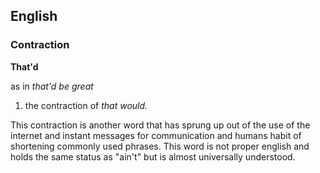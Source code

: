 ==English==
===Contraction===
'''That'd'''

as in ''that'd be great''

# the contraction of ''that would.''

This contraction is another word that has sprung up out of the use of the internet and instant messages for communication and humans habit of shortening commonly used phrases. This word is not proper english and holds the same status as "ain't" but is almost universally understood.